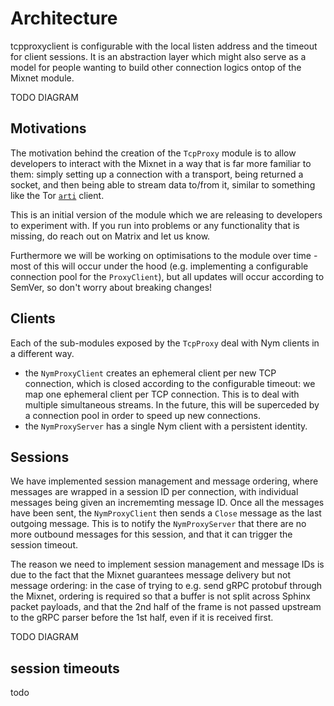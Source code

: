 
# Architecture

tcpproxyclient is configurable with the local listen address and the timeout for client sessions. It is an abstraction layer which might also serve as a model for people wanting to build other connection logics ontop of the Mixnet module.

TODO DIAGRAM

## Motivations
The motivation behind the creation of the `TcpProxy` module is to allow developers to interact with the Mixnet in a way that is far more familiar to them: simply setting up a connection with a transport, being returned a socket, and then being able to stream data to/from it, similar to something like the Tor [`arti`](https://gitlab.torproject.org/tpo/core/arti/-/tree/main/crates/arti-client) client.

<Callout type="info" emoji="ℹ️">
  This is an initial version of the module which we are releasing to developers to experiment with. If you run into problems or any functionality that is missing, do reach out on Matrix and let us know.

  Furthermore we will be working on optimisations to the module over time - most of this will occur under the hood (e.g. implementing a configurable connection pool for the `ProxyClient`), but all updates will occur according to SemVer, so don't worry about breaking changes!
</Callout>

## Clients
Each of the sub-modules exposed by the `TcpProxy` deal with Nym clients in a different way.
- the `NymProxyClient` creates an ephemeral client per new TCP connection, which is closed according to the configurable timeout: we map one ephemeral client per TCP connection. This is to deal with multiple simultaneous streams. In the future, this will be superceded by a connection pool in order to speed up new connections.
- the `NymProxyServer` has a single Nym client with a persistent identity.

## Sessions
We have implemented session management and message ordering, where messages are wrapped in a session ID per connection, with individual messages being given an incrememting message ID. Once all the messages have been sent, the `NymProxyClient` then sends a `Close` message as the last outgoing message. This is to notify the `NymProxyServer` that there are no more outbound messages for this session, and that it can trigger the session timeout.

The reason we need to implement session management and message IDs is due to the fact that the Mixnet guarantees message delivery but not message ordering: in the case of trying to e.g. send gRPC protobuf through the Mixnet, ordering is required so that a buffer is not split across Sphinx packet payloads, and that the 2nd half of the frame is not passed upstream to the gRPC parser before the 1st half, even if it is received first.

TODO DIAGRAM

## session timeouts
todo
